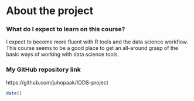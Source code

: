 
# About the project

### What do I expect to learn on this course?

I expect to become more fluent with R tools and the data science workflow. This course seems to be a good place to get an all-around grasp of the basic ways of working with data science tools.

### My GitHub repository link

https://github.com/juhopaak/IODS-project

```r
date()
```
